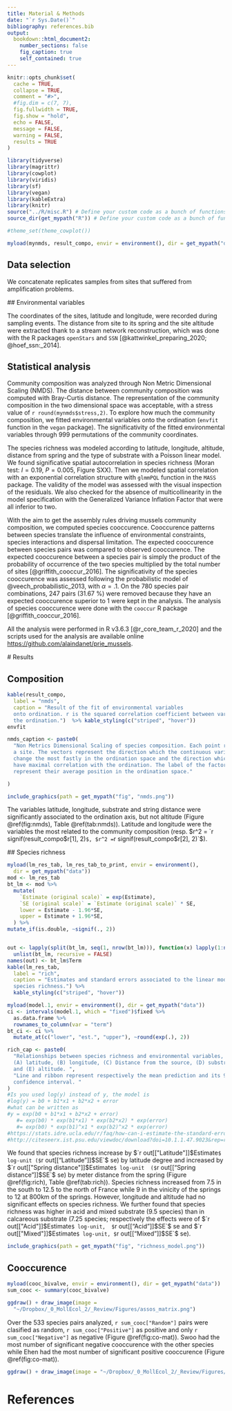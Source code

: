 ```yaml
---
title: Material & Methods
date: "`r Sys.Date()`"
bibliography: references.bib
output:
  bookdown::html_document2:
    number_sections: false 
    fig_caption: true
    self_contained: true 
---
```


```r
knitr::opts_chunk$set(
  cache = TRUE,
  collapse = TRUE,
  comment = "#>",
  #fig.dim = c(7, 7),
  fig.fullwidth = TRUE,
  fig.show = "hold",
  echo = FALSE,
  message = FALSE,
  warning = FALSE,
  results = TRUE 
)

library(tidyverse)
library(magrittr)
library(cowplot)
library(viridis)
library(sf)
library(vegan)
library(kableExtra)
library(knitr)
source("../R/misc.R") # Define your custom code as a bunch of functions.
source_dir(get_mypath("R")) # Define your custom code as a bunch of functions.

#theme_set(theme_cowplot())

```
```r
myload(mynmds, result_compo, envir = environment(), dir = get_mypath("data"))
```


## Data selection

We concatenate replicates samples from sites that suffered from amplification
problems.

## Environmental variables

The coordinates of the sites, latitude and longitude, were recorded during
sampling events. The distance from site to its spring and the site altitude were
extracted thank to a stream network reconstruction, which was done with the R
packages `openStars` and `SSN` [@kattwinkel_preparing_2020; @hoef_ssn:_2014].

## Statistical analysis

Community composition was analyzed through Non Metric Dimensional Scaling
(NMDS). The distance between community composition was computed with Bray-Curtis
distance. The representation of the community composition in the two dimensional
space was acceptable, with a stress value of `r round(mynmds$stress,2)`. To
explore how much the community composition, we fitted environmental variables
onto the ordination (`envfit` function in the `vegan` package). The
significativity of the fitted environmental variables through 999 permutations
of the community coordinates.

The species richness was modeled according to latitude, longitude, altitude,
distance from spring and the type of substrate with a
Poisson linear model. We found significative spatial autocorrelation in species
richness (Moran test: $I = 0.19$, $P = 0.005$, Figure SXX). Then we modeled
spatial correlation with an exponential correlation structure with `glmmPQL`
function in the `MASS` package. The validity of the model was assessed with the
visual inspection of the residuals. We also checked for the absence of
multicollinearity in the model specification with the Generalized Variance
Inflation Factor that were all inferior to two.


With the aim to get the assembly rules driving mussels community composition, we
computed species cooccurence. Cooccurence patterns between species translate
the influence of environmental constraints, species interactions and dispersal
limitation. The expected cooccurence between species pairs was compared to
observed cooccurence.  The expected cooccurence between a species pair is simply
the product of the probability of occurrence of the two species multiplied by
the total number of sites [@griffith_cooccur_2016]. The significativity of the
species cooccurence was assessed following the probabilistic model of
@veech_probabilistic_2013, with $\alpha = .1$. On the 780 species pair
combinations, 247 pairs (31.67 %)
were removed because they have an expected cooccurence superior to 1 were kept
in the analysis. The analysis of species cooccurence were done with the
`cooccur` R package [@griffith_cooccur_2016].

All the analysis were performed in R v3.6.3 [@r_core_team_r_2020] and the
scripts used for the analysis are available online [https://github.com/alaindanet/prie_mussels](https://github.com/alaindanet/prie_mussels).

# Results

## Composition

```r
kable(result_compo,
  label = "nmds",
  caption = "Result of the fit of environmental variables
  onto ordination. r is the squared correlation coefficient between variable vectors and
  the ordination.")  %>% kable_styling(c("striped", "hover"))
envfit
```


```r
nmds_caption <- paste0(
  "Non Metrics Dimensional Scaling of species composition. Each point represent
  a site. The vectors represent the direction which the continuous variables
  change the most fastly in the ordination space and the direction which they
  have maximal correlation with the ordination. The label of the factors
  represent their average position in the ordination space."

) 
```

```r
include_graphics(path = get_mypath("fig", "nmds.png"))
```
The variables latitude, longitude, substrate and string distance were
significantly associated to the ordination axis, but not altitude (Figure
\@ref(fig:nmds), Table \@ref(tab:nmds)). Latitude and longitude were the
variables the most related to the community composition
(resp. $r^2 = `r signif(result_compo$r[1], 2)`$,
$r^2 = `r signif(result_compo$r[2], 2)`$).


## Species richness

```r
myload(lm_res_tab, lm_res_tab_to_print, envir = environment(),
  dir = get_mypath("data"))
mod <- lm_res_tab
bt_lm <- mod %>%
  mutate(
    `Estimate (original scale)` = exp(Estimate),
    `SE (original scale)` = `Estimate (original scale)` * SE,
    lower = Estimate - 1.96*SE, 
    upper = Estimate + 1.96*SE, 
  ) %>%
mutate_if(is.double, ~signif(., 2))


out <- lapply(split(bt_lm, seq(1, nrow(bt_lm))), function(x) lapply(1:nrow(x), head, x = x)) %>%
  unlist(bt_lm, recursive = FALSE)
names(out) <- bt_lm$Term
kable(lm_res_tab,
  label = "rich",
  caption = "Estimates and standard errors associated to the linear model of
  species richness.") %>%
  kable_styling(c("striped", "hover"))
```

```r
myload(model.1, envir = environment(), dir = get_mypath("data"))
ci <- intervals(model.1, which = "fixed")$fixed %>%
  as.data.frame %>%
  rownames_to_column(var = "term")
bt_ci <- ci %>% 
  mutate_at(c("lower", "est.", "upper"), ~round(exp(.), 2))
```

```r
rich_cap <- paste0(
  "Relationships between species richness and environmental variables, namely
  (A) latitude, (B) longitude, (C) Distance from the source, (D) substrate type
  and (E) altitude. ",
  "Line and ribbon represent respectively the mean prediction and its 95%
  confidence interval. "
)
#Is you used log(y) instead of y, the model is
#log(y) = b0 + b1*x1 + b2*x2 + error
#what can be written as
#y = exp(b0 + b1*x1 + b2*x2 + error)
   #= exp(b0) * exp(b1*x1) * exp(b2*x2) * exp(error)
   #= exp(b0) * exp(b1)^x1 * exp(b2)^x2 * exp(error)
#https://stats.idre.ucla.edu/r/faq/how-can-i-estimate-the-standard-error-of-transformed-regression-parameters-in-r-using-the-delta-method/
#http://citeseerx.ist.psu.edu/viewdoc/download?doi=10.1.1.47.9023&rep=rep1&type=pdf
```

We found that species richness increase by $`r out[["Latitude"]]$Estimate`$
log-unit ($`r out[["Latitude"]]$SE`$ se) by latitude degree and increased by
$`r out[["Spring distance"]]$Estimate`$ log-unit 
($`r out[["Spring distance"]]$SE`$ se) by meter distance from the spring (Figure
\@ref(fig:rich), Table \@ref(tab:rich)). Species richness increased from 7.5 in
the south to 12.5 to the north of France while 9 in the vinicity of the springs
to 12 at 800km of the springs.  However, longitude and altitude had no
significant effects on species richness. We further found that
species richness was higher in acid and mixed substrate (9.5 species) than in calcareous
substrate (7.25 species; respectively the effects were of $`r out[["Acid"]]$Estimate`$ log-unit, 
$`r out[["Acid"]]$SE`$ se and $`r out[["Mixed"]]$Estimate`$ log-unit,
$`r out[["Mixed"]]$SE`$ se).

```r
include_graphics(path = get_mypath("fig", "richness_model.png"))
```

## Cooccurence

```r
myload(cooc_bivalve, envir = environment(), dir = get_mypath("data"))
sum_cooc <- summary(cooc_bivalve)
```

```r
ggdraw() + draw_image(image =
  "~/Dropbox/_0_MollEcol_2/_Review/Figures/assos_matrix.png")
```


Over the 533 species pairs analyzed, `r sum_cooc["Random"]` pairs were clasified
as random, `r sum_cooc["Positive"]` as positive and only
`r sum_cooc["Negative"]` as negative (Figure \@ref(fig:co-mat)). Swoo had the
most number of significant negative cooccurence with the other species while
Ehen had the most number of significant positive cooccurence (Figure \@ref(fig:co-mat)).


```r
ggdraw() + draw_image(image = "~/Dropbox/_0_MollEcol_2/_Review/Figures/pair_profile.png")
```


# References
